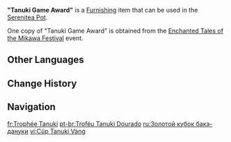 {{Furnishing Infobox
|id             = 363381
|image          = Item Tanuki Game Award.png
|category       = Ornaments
|subcategory    = Memento
|quality        = 4
|adeptal_energy = 90
|load           = 220
|reduced_load   = 199
|description    = A beautifully crafted replica of the Tanuki Game Award, charming and lively, originally awarded to honor the team that created the "best game" at the "[[Mikawa Flower Festival]]."<br>Though it is a replica, its casting was overseen by the same person as the original, and it was likewise created as a reward for the very best. Perhaps in the eyes of its creator, you, as the event's representative, have poured just as much heart and soul into the "Mikawa Flower Festival" as those who developed the games &mdash; so, just like them, you too deserve to be called "the best"!
|source1        = [[Enchanted Tales of the Mikawa Festival]]
|limited        = 1
|event          = Enchanted Tales of the Mikawa Festival
}}
'''"Tanuki Game Award"''' is a [[Furnishing]] item that can be used in the [[Serenitea Pot]].

One copy of "Tanuki Game Award" is obtained from the [[Enchanted Tales of the Mikawa Festival]] event.

==Other Languages==
{{Other Languages
|en       = "Tanuki Game Award"
|zhs      = 「金狸狸奖杯」
|zhs_rm   = 
|zht      = 「金狸狸獎盃」
|zht_rm   = 
|zh_tl    = 
|ja       = 「金ピカタヌキ賞杯」
|ja_rm    = 
|ja_tl    = 
|ko       = 「황금 너구리 트로피」
|ko_tl    = 
|es       = Premio Tanuki Dorado
|es_tl    = Golden Tanuki Prize
|fr       = Trophée Tanuki
|fr_tl    = Tanuki Trophy
|ru       = Золотой кубок бакэ-дануки
|ru_tl    = 
|th       = "ถ้วยรางวัลทานูกิทองคำ"
|th_rm    = 
|th_tl    = 
|vi       = Cúp Tanuki Vàng
|vi_tl    = Golden Tanuki Trophy
|de       = „Goldener Tanuki“
|de_tl    = 
|id       = "Piala Penghargaan Tanuki"
|id_tl    = "Tanuki Award Trophy"
|pt       = Troféu Tanuki Dourado
|pt_tl    = 
|tr       = "Tanuki Oyun Ödülü"
|tr_tl    = 
|it       = Replica del Premio Tanuki
|it_tl    = 
}}

==Change History==
{{Change History|5.4}}

==Navigation==
{{Furnishing Navbox|interior}}

[[fr:Trophée Tanuki]]
[[pt-br:Troféu Tanuki Dourado]]
[[ru:Золотой кубок бакэ-дануки]]
[[vi:Cúp Tanuki Vàng]]